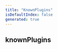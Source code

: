 ```yaml
---
title: "KnownPlugins"
isDefaultIndex: false
generated: true
---
```



<!-- This file was generated from the CommandKit source. Do not modify. Instead, re-run the "docgen" script -->


## knownPlugins

<GenerationInfo sourceFile="packages/commandkit/src/cli/information.ts" sourceLine="50" packageName="commandkit" />



